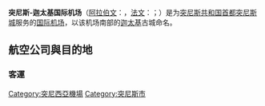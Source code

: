 {{Unreferenced|time=2019-06-12T03:47:36+00:00}}
{{Infobox Airport 
| airport_name = <center>突尼斯-迦太基国际机场<br/><small>{{rtl-lang|ar|مطار تونس قرطاج الدولي}}<br>{{lang|fr|Aéroport international de Tunis-Carthage}}</small></center>
| photo        = Tunis-Carthage International Airport (Terminal 2).jpg
| caption      = 突尼斯-迦太基国际机场2号[[航站楼|航站楼]]大门外
| IATA         = TUN
| ICAO         = DTTA
| type         = [[民用航空|民用]]
| owner        = 
| operator     = 突尼斯民航和机场管理局
| city-served  = 
| location     = [[突尼斯共和国|突尼斯共和国]][[突尼斯城|突尼斯城]]
| elevation-m  = 7
| coordinates  = {{Coord|36|51|04|N|10|13|38|E|type:airport_region:TN}}
| website      = 
| metric-elev  = 
| metric-rwy   = 
| r1-number    = 01/19
| r1-length-f  = 10,499
| r1-length-m  = 3,200
| r1-surface   = [[瀝青|瀝青]]
| r2-number    = 11/29
| r2-length-f  = 9,318
| r2-length-m  = 2,840
| r2-surface   = 瀝青
| stat-year    = 
| stat1-header = 
| stat1-data   = 
| stat2-header = 
| stat2-data   = 
| footnotes    = 
}}
'''突尼斯-迦太基国际机场'''（[[阿拉伯文|阿拉伯文]]：'''{{rtl-lang|ar|مطار تونس قرطاج الدولي}}'''，[[法文|法文]]：'''{{lang|fr|Aéroport international de Tunis-Carthage}}'''；{{lang|en|{{airport codes|TUN|DTTA}}}}）是为[[突尼斯共和国|突尼斯共和国]][[首都|首都]][[突尼斯城|突尼斯城]]服务的[[国际机场|国际]][[机场|机场]]，以该机场南部的[[迦太基|迦太基]]古城命名。
==航空公司與目的地==
=== 客運 ===
{{Airport-dest-list
|{{flagicon|TUN}} [[突尼斯航空|突尼斯航空]]| [[阿必尚國際機場|阿必尚]]、[[阿尔及尔胡阿里·布迈丁机场|阿爾及爾]]、[[阿姆斯特丹史基浦機場|阿姆斯特丹]]、[[巴馬科國際機場|巴馬科]]、[[巴塞罗那-埃尔普拉特机场|巴塞隆納]]、[[贝鲁特-拉菲克·哈里里国际机场|貝魯特]]、[[貝爾格勒尼古拉·特斯拉機場|貝爾格勒]]、[[波隆納機場|波隆納]]、{{tsl|en|Bordeaux–Mérignac Airport||波爾多}}、[[布鲁塞尔机场|布魯塞爾]]、[[開羅國際機場|開羅]]、[[穆罕默德五世国际机场|卡薩布蘭卡]]、[[达喀尔-约夫-利奥波德·塞达尔·桑戈尔国际机场|達卡]]、[[杜塞尔多夫机场|杜塞道夫]]、[[法蘭克福機場|法蘭克福]]、[[日内瓦国际机场|日内瓦]]、[[阿塔蒂尔克国际机场|伊斯坦堡]]、[[阿卜杜勒-阿齐兹国王国际机场|吉達]]、[[喀土穆國際機場|喀土穆]]、[[里斯本波爾特拉機場|里斯本]]、[[蓋威克機場|倫敦-格域]]、[[倫敦希斯路機場|倫敦-希斯路]]、[[里昂圣埃克絮佩里机场|里昂]]、[[阿道弗·苏亚雷斯马德里-巴拉哈斯机场|馬德里]]、[[马赛普罗旺斯机场|馬賽]]、[[穆罕默德·本·阿卜杜勒-阿齐兹亲王国际机场|麥地那]]、[[米兰-马尔彭萨机场|米蘭]]、[[蒙特利尔皮埃尔·埃利奥特·特鲁多国际机场|蒙特婁]]、[[多莫杰多沃国际机场|莫斯科-多莫傑多沃]]、[[慕尼黑機場|慕尼黑]]、{{tsl|en|Nantes Atlantique Airport||南特}}、[[迪奥里·哈马尼国际机场|尼亞美]]、[[尼斯蓝色海岸机场|尼斯]]、[[努瓦克肖特国际机场|努瓦克肖特]]、[[瓦赫蘭艾哈邁德·本·貝拉國際機場|瓦赫蘭]]、[[瓦加杜古國際機場|瓦加杜古]]、{{tsl|en|Falcone–Borsellino Airport||巴勒摩}}、[[巴黎-奥利机场|巴黎-奥利]]、[[羅馬-菲烏米奇諾機場|羅馬-菲烏米奇諾]]、[[斯特拉斯堡国际机场|史特拉斯堡]]、[[图卢兹-布拉尼亚克机场|土魯斯]]、[[的黎波里国际机场|的黎波里]]、[[威尼斯-泰塞拉机场|威尼斯]]、[[維也納國際機場|維也納]]、[[蘇黎世機場|蘇黎世]]<br>'''季節性'''：[[布加勒斯特奥托佩尼-亨利·科安德国际机场|布加勒斯特]]
|{{flagicon|TUN}} {{link-en|突尼斯航空快運|Tunisair Express}}|[[杰尔巴-杰尔吉斯国际机场|傑爾巴]]、{{tsl|en|Gabès – Matmata International Airport||加貝斯}}、{{tsl|en|Gafsa – Ksar International Airport||加夫薩}}、[[馬耳他國際機場|馬爾他]]、[[那不勒斯國際機場|那不勒斯]]、[[巴黎夏尔·戴高乐机场|巴黎-戴高樂]]、{{tsl|en|Sfax–Thyna International Airport||斯法克斯}}、{{tsl|en|Tabarka–Aïn Draham International Airport||塔巴卡}}、{{tsl|en|Toulon–Hyères Airport||土倫}}、{{tsl|en|Tozeur–Nefta International Airport||托澤爾}}
|{{flagicon|TUN}} {{link-en|突尼斯尼韋爾航空|Nouvelair}}|[[阿爾及爾胡阿里·布邁丁機場|阿爾及爾]]、{{tsl|en|Nantes Atlantique Airport||南特}}、[[尼斯蓝色海岸机场|尼斯]]、[[圖盧茲-布拉尼亞克機場|圖盧茲]]<br>'''季節性：'''[[哥本哈根凱斯楚普機場|哥本哈根]]、[[里昂圣埃克絮佩里机场|里昂]]、[[斯德哥爾摩-阿蘭達機場|斯德哥爾摩]]、[[伊瑪目何梅尼國際機場|德黑蘭]]
|{{flagicon|MAR}} [[摩洛哥皇家航空|摩洛哥皇家航空]]|[[穆罕默德五世国际机场|卡薩布蘭卡]]
|{{flagicon|DZA}} [[阿爾及利亞航空|阿爾及利亞航空]]|[[阿爾及爾胡阿里·布邁丁機場|阿爾及爾]]
|{{flagicon|LBY}} [[利比亞航空|利比亞航空]]|{{tsl|en|Al Abraq International Airport||貝達}}、{{tsl|en|Tobruk Airport||托布魯克}}、{{tsl|en|Mitiga International Airport||的黎波里-米提加}}
|{{flagicon|LBY}} [[泛非航空|泛非航空]]|{{tsl|en|Al Abraq International Airport||貝達}}、{{tsl|en|Mitiga International Airport||的黎波里-米提加}}
|{{flagicon|EGY}} [[埃及航空|埃及航空]]|[[開羅國際機場|開羅]]
|{{nowrap|{{flagicon|MRT}} [[茅利塔尼亞國際航空|茅利塔尼亞國際航空]]}}|[[努瓦克肖特国际机场|努瓦克肖特]]
|{{flagicon|ARE}} [[阿联酋航空|-{阿}-聯酋航空]]| [[杜拜國際機場|杜拜]]
|{{flagicon|QAT}} [[卡達航空|卡達航空]]|[[哈马德国际机场|多哈]]
|{{flagicon|SAU}} [[沙烏地阿拉伯航空|沙烏地阿拉伯航空]]|[[阿卜杜勒-阿齐兹国王国际机场|吉達]]
|{{flagicon|JOR}} [[皇家約旦航空|皇家約旦航空]]|[[阿勒娅王后国际机场|安曼]]
|{{flagicon|TUR}} [[土耳其航空|土耳其航空]]| [[阿塔蒂尔克国际机场|伊斯坦堡]]
|{{flagicon|ITA}} [[義大利航空|義大利航空]]|[[米兰-马尔彭萨机场|米蘭]]、[[羅馬-菲烏米奇諾機場|羅馬-菲烏米奇諾]]
|{{flagicon|FRA}} [[法國航空|法國航空]]|[[巴黎夏尔·戴高乐机场|巴黎-戴高樂]]<br>'''季節性：'''[[马赛普罗旺斯机场|馬賽]]
|{{flagicon|FRA}} [[法國泛航航空|法國泛航航空]]|[[里昂圣埃克絮佩里机场|里昂]]、[[巴黎-奥利机场|巴黎-奥利]]
|{{flagicon|DEU}} [[漢莎航空|漢莎航空]]|[[法蘭克福機場|法蘭克福]]<br>'''季節性：'''[[慕尼黑機場|慕尼黑]]
|{{flagicon|DEU}} [[歐洲之翼|歐洲之翼]]<br>由[[德國之翼|德國之翼]]營運| [[科隆/波恩機場|科隆/波恩]]
|{{flagicon|ESP}} [[伏林航空|伏林航空]]| '''季節性：'''[[巴塞隆納-埃爾普拉特機場|巴塞隆納]]
}}
[[Category:突尼西亞機場|Category:突尼西亞機場]]
[[Category:突尼斯市|Category:突尼斯市]]